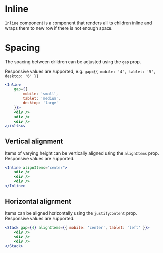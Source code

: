 
<Meta title="UI/Layout/Inline/Docs" />

# Inline

`Inline` component is a component that renders all its children inline and wraps them to new row if there is not enough space.

# Spacing

The spacing between children can be adjusted using the `gap` prop.

Responsive values are supported, e.g. `gap={{ mobile: '4', tablet: '5', desktop: '6' }}`

```jsx
<Inline
	gap={{
		mobile: 'small',
		tablet: 'medium',
		desktop: 'large'
	}}>
	<div />
	<div />
	<div />
</Inline>
```

## Vertical alignment

Items of varying height can be vertically aligned using the `alignItems` prop. Responsive values are supported.

```jsx
<Inline alignItems="center">
	<div />
	<div />
	<div />
</Inline>
```

## Horizontal alignment

Items can be aligned horizontally using the `justifyContent` prop. Responsive values are supported.

```jsx
<Stack gap={4} alignItems={{ mobile: 'center', tablet: 'left' }}>
	<div />
	<div />
	<div />
</Stack>
```
